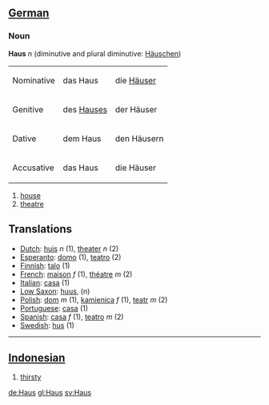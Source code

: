 ==[[German]]==

===Noun===

'''Haus''' ''n'' (diminutive and plural diminutive: [[Häuschen]])

<table>
<tr><td>Nominative</td><td>das Haus</td><td>die [[Häuser]]</td></tr>
<tr><td>Genitive</td><td>des [[Hauses]]</td><td>der Häuser</td></tr>
<tr><td>Dative</td><td>dem Haus</td><td>den Häusern</td></tr>
<tr><td>Accusative</td><td>das Haus</td><td>die Häuser</td></tr>
</table>

# [[house]]
# [[theatre]]

==Translations==

*[[Dutch]]: [[huis]] ''n'' (1), [[theater]] ''n'' (2)
*[[Esperanto]]: [[domo]] (1), [[teatro]] (2)
*[[Finnish]]: [[talo]] (1)
*[[French]]: [[maison]] ''f'' (1), [[théatre]] ''m'' (2)
*[[Italian]]: [[casa]] (1)
*[[Low Saxon]]: [[huus]], (n)
*[[Polish]]: [[dom]] ''m'' (1), [[kamienica]] ''f'' (1), [[teatr]] ''m'' (2)
*[[Portuguese]]: [[casa]] (1)
*[[Spanish]]: [[casa]] ''f'' (1), [[teatro]] ''m'' (2)
*[[Swedish]]: [[hus]] (1)

----

== [[Indonesian]] ==

# [[thirsty]]

[[de:Haus]]
[[gl:Haus]]
[[sv:Haus]]